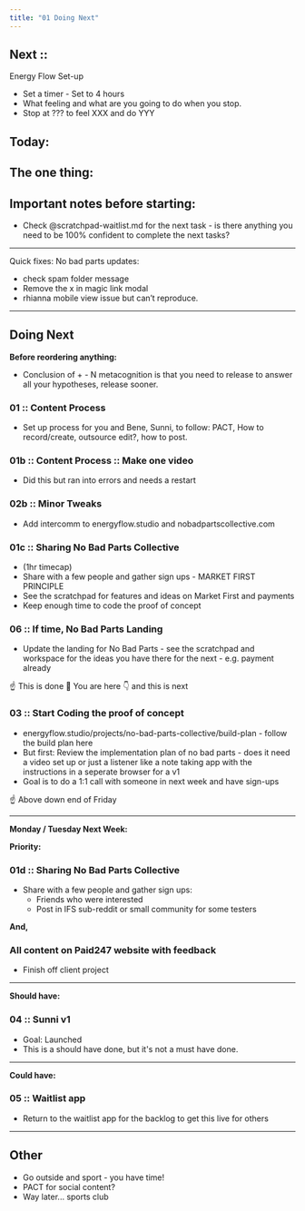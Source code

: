 ```yaml
---
title: "01 Doing Next"
---
```


## Next :: 

Energy Flow Set-up 
- Set a timer - Set to 4 hours 
- What feeling and what are you going to do when you stop. 
- Stop at ??? to feel XXX and do YYY 
  
Today: 
- 

The one thing: 
- 

## Important notes before starting:

- Check @scratchpad-waitlist.md for the next task - is there anything you need to be 100% confident to complete the next tasks? 

---

Quick fixes: 
No bad parts updates:  
- check spam folder message  
- Remove the x in magic link modal  
- rhianna mobile view issue but can’t reproduce.

---

## Doing Next 

**Before reordering anything:** 
- Conclusion of + - N metacognition is that you need to release to answer all your hypotheses, release sooner. 

### 01 :: Content Process 
- Set up process for you and Bene, Sunni, to follow: PACT, How to record/create, outsource edit?, how to post. 

### 01b :: Content Process :: Make one video 
- Did this but ran into errors and needs a restart 

### 02b :: Minor Tweaks
- Add intercomm to energyflow.studio and nobadpartscollective.com 

### 01c :: Sharing No Bad Parts Collective 
- (1hr timecap) 
- Share with a few people and gather sign ups - MARKET FIRST PRINCIPLE 
- See the scratchpad for features and ideas on Market First and payments 
- Keep enough time to code the proof of concept 
  
### 06 :: If time, No Bad Parts Landing 
- Update the landing for No Bad Parts - see the scratchpad and workspace for the ideas you have there for the next - e.g. payment already 

☝️ This is done 
📍 You are here 
👇 and this is next 

### 03 :: Start Coding the proof of concept 
- energyflow.studio/projects/no-bad-parts-collective/build-plan - follow the build plan here 
- But first: Review the implementation plan of no bad parts - does it need a video set up or just a listener like a note taking app with the instructions in a seperate browser for a v1 
- Goal is to do a 1:1 call with someone in next week and have sign-ups 

☝️ Above down end of Friday 

---

**Monday / Tuesday Next Week:** 

**Priority:**
### 01d :: Sharing No Bad Parts Collective 
- Share with a few people and gather sign ups: 
	- Friends who were interested 
	- Post in IFS sub-reddit or small community for some testers 

**And,**
### All content on Paid247 website with feedback
- Finish off client project 

---

**Should have:** 
### 04 :: Sunni v1 
- Goal: Launched 
- This is a should have done, but it's not a must have done. 

---

**Could have:**
### 05 :: Waitlist app 
- Return to the waitlist app for the backlog to get this live for others 

---

## Other 

- Go outside and sport - you have time! 
- PACT for social content? 
- Way later... sports club 

